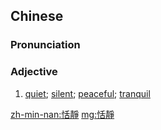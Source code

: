 ==Chinese==
{{zh-forms|s=恬静}}

===Pronunciation===
{{zh-pron
|m=tiánjìng
|c=tim4 zing6
|mn=qz:tiām-chěng/tw,xm,zz:tiām-chēng/twv:tiām-chīⁿ
|cat=a
}}

===Adjective===
{{zh-adj}}

# [[quiet]]; [[silent]]; [[peaceful]]; [[tranquil]]

[[zh-min-nan:恬靜]]
[[mg:恬靜]]